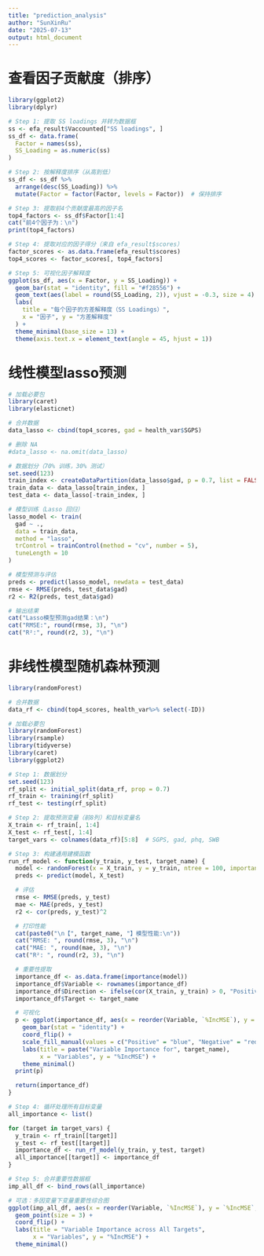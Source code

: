 ```yaml
---
title: "prediction_analysis"
author: "SunXinRu"
date: "2025-07-13"
output: html_document
---
```


# 查看因子贡献度（排序）

```r
library(ggplot2)
library(dplyr)

# Step 1: 提取 SS loadings 并转为数据框
ss <- efa_result$Vaccounted["SS loadings", ]
ss_df <- data.frame(
  Factor = names(ss),
  SS_Loading = as.numeric(ss)
)

# Step 2: 按解释度排序（从高到低）
ss_df <- ss_df %>% 
  arrange(desc(SS_Loading)) %>%
  mutate(Factor = factor(Factor, levels = Factor))  # 保持排序

# Step 3: 提取前4个贡献度最高的因子名
top4_factors <- ss_df$Factor[1:4]
cat("前4个因子为：\n")
print(top4_factors)

# Step 4: 提取对应的因子得分（来自 efa_result$scores）
factor_scores <- as.data.frame(efa_result$scores)
top4_scores <- factor_scores[, top4_factors]

# Step 5: 可视化因子解释度
ggplot(ss_df, aes(x = Factor, y = SS_Loading)) +
  geom_bar(stat = "identity", fill = "#f28556") +
  geom_text(aes(label = round(SS_Loading, 2)), vjust = -0.3, size = 4) +
  labs(
    title = "每个因子的方差解释度（SS Loadings）",
    x = "因子", y = "方差解释度"
  ) +
  theme_minimal(base_size = 13) +
  theme(axis.text.x = element_text(angle = 45, hjust = 1))
```

# 线性模型lasso预测
```r
# 加载必要包
library(caret)
library(elasticnet)

# 合并数据
data_lasso <- cbind(top4_scores, gad = health_var$SGPS)

# 删除 NA
#data_lasso <- na.omit(data_lasso)

# 数据划分（70% 训练，30% 测试）
set.seed(123)
train_index <- createDataPartition(data_lasso$gad, p = 0.7, list = FALSE)
train_data <- data_lasso[train_index, ]
test_data <- data_lasso[-train_index, ]

# 模型训练（Lasso 回归）
lasso_model <- train(
  gad ~ .,
  data = train_data,
  method = "lasso",
  trControl = trainControl(method = "cv", number = 5),
  tuneLength = 10
)

# 模型预测与评估
preds <- predict(lasso_model, newdata = test_data)
rmse <- RMSE(preds, test_data$gad)
r2 <- R2(preds, test_data$gad)

# 输出结果
cat("Lasso模型预测gad结果：\n")
cat("RMSE:", round(rmse, 3), "\n")
cat("R²:", round(r2, 3), "\n")
```

# 非线性模型随机森林预测
```r
library(randomForest)

# 合并数据
data_rf <- cbind(top4_scores, health_var%>% select(-ID))

# 加载必要包
library(randomForest)
library(rsample)
library(tidyverse)
library(caret)
library(ggplot2)

# Step 1: 数据划分
set.seed(123)
rf_split <- initial_split(data_rf, prop = 0.7)
rf_train <- training(rf_split)
rf_test <- testing(rf_split)

# Step 2: 提取预测变量（前8列）和目标变量名
X_train <- rf_train[, 1:4]
X_test <- rf_test[, 1:4]
target_vars <- colnames(data_rf)[5:8]  # SGPS, gad, phq, SWB

# Step 3: 构建通用建模函数
run_rf_model <- function(y_train, y_test, target_name) {
  model <- randomForest(x = X_train, y = y_train, ntree = 100, importance = TRUE)
  preds <- predict(model, X_test)

  # 评估
  rmse <- RMSE(preds, y_test)
  mae <- MAE(preds, y_test)
  r2 <- cor(preds, y_test)^2

  # 打印性能
  cat(paste0("\n【", target_name, "】模型性能:\n"))
  cat("RMSE: ", round(rmse, 3), "\n")
  cat("MAE: ", round(mae, 3), "\n")
  cat("R²: ", round(r2, 3), "\n")

  # 重要性提取
  importance_df <- as.data.frame(importance(model))
  importance_df$Variable <- rownames(importance_df)
  importance_df$Direction <- ifelse(cor(X_train, y_train) > 0, "Positive", "Negative")
  importance_df$Target <- target_name

  # 可视化
  p <- ggplot(importance_df, aes(x = reorder(Variable, `%IncMSE`), y = `%IncMSE`, fill = Direction)) +
    geom_bar(stat = "identity") +
    coord_flip() +
    scale_fill_manual(values = c("Positive" = "blue", "Negative" = "red")) +
    labs(title = paste("Variable Importance for", target_name),
         x = "Variables", y = "%IncMSE") +
    theme_minimal()
  print(p)

  return(importance_df)
}

# Step 4: 循环处理所有目标变量
all_importance <- list()

for (target in target_vars) {
  y_train <- rf_train[[target]]
  y_test <- rf_test[[target]]
  importance_df <- run_rf_model(y_train, y_test, target)
  all_importance[[target]] <- importance_df
}

# Step 5: 合并重要性数据框
imp_all_df <- bind_rows(all_importance)

# 可选：多因变量下变量重要性综合图
ggplot(imp_all_df, aes(x = reorder(Variable, `%IncMSE`), y = `%IncMSE`, color = Target)) +
  geom_point(size = 3) +
  coord_flip() +
  labs(title = "Variable Importance across All Targets",
       x = "Variables", y = "%IncMSE") +
  theme_minimal()
```



